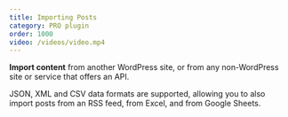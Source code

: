 ```yaml
---
title: Importing Posts
category: PRO plugin
order: 1000
video: /videos/video.mp4
---
```


**Import content** from another WordPress site, or from any non-WordPress site or service that offers an API.

JSON, XML and CSV data formats are supported, allowing you to also import posts from an RSS feed, from Excel, and from Google Sheets.
